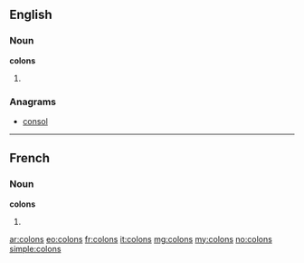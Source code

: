 {{also|colóns|còlons|côlons}}
==English==

===Noun===
'''colons'''

# {{plural of|colon}}

===Anagrams===
* [[consol#English|consol]]

----

==French==

===Noun===
'''colons''' {{m}}

# {{plural of|colon|lang=fr}}

[[ar:colons]]
[[eo:colons]]
[[fr:colons]]
[[it:colons]]
[[mg:colons]]
[[my:colons]]
[[no:colons]]
[[simple:colons]]